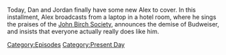 {{DEFAULTSORT:
    #_EPISODE_0813:May 29, 2023
}}{{Episode
    | title           = May 29, 2023
    | caption         = Listen to this episode on [https://knowledgefight.libsyn.com/813-may-29-2023 Libsyn] [https://open.spotify.com/episode/6wWU9Hg2HEjFuB0r2sDWRd Spotify], Read the [[Transcript/813: May 29, 2023|Unofficial Transcript]]
    | episodeNumber   = 813
    | length          = 01:29:44
    | airDate         = June 2, 2023
    | coverageDate    = May 29, 2023
    | episodeType     = [[:Category:Present Day|Present Day]]
    | appearance      = [[Robert Welch]], [[Donald Trump]], [[Nick Fuentes]], [[Larry Nichols]], [[Timothy McVeigh]], [[Steve Bannon]]
    | previousEpisode = [[812: Jeff Sharlet Returns]]
    | nextEpisode     = [[814: June 1, 2023]]
}}

{{Stub}}

Today, Dan and Jordan finally have some new Alex to cover.  In this installment, Alex broadcasts from a laptop in a hotel room, where he sings the praises of the [[John Birch Society]], announces the demise of Budweiser, and insists that everyone actually really does like him.

[[Category:Episodes]]
[[Category:Present Day]]
